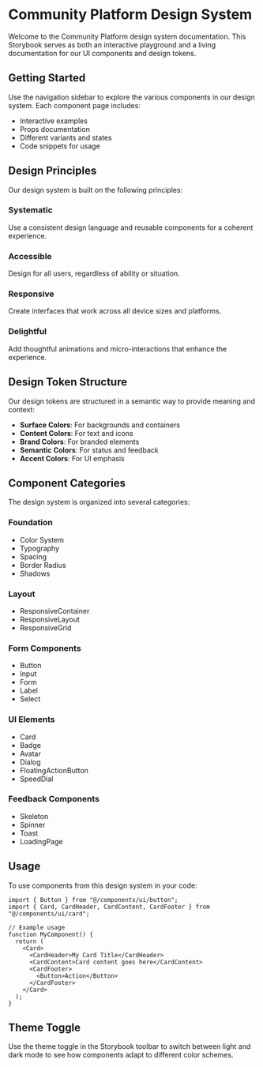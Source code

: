 
<Meta title="Introduction" />

# Community Platform Design System

Welcome to the Community Platform design system documentation. This Storybook serves as both an interactive playground and a living documentation for our UI components and design tokens.

## Getting Started

Use the navigation sidebar to explore the various components in our design system. Each component page includes:

- Interactive examples
- Props documentation
- Different variants and states
- Code snippets for usage

## Design Principles

Our design system is built on the following principles:

### Systematic
Use a consistent design language and reusable components for a coherent experience.

### Accessible
Design for all users, regardless of ability or situation.

### Responsive
Create interfaces that work across all device sizes and platforms.

### Delightful
Add thoughtful animations and micro-interactions that enhance the experience.

## Design Token Structure

Our design tokens are structured in a semantic way to provide meaning and context:

- **Surface Colors**: For backgrounds and containers
- **Content Colors**: For text and icons
- **Brand Colors**: For branded elements
- **Semantic Colors**: For status and feedback
- **Accent Colors**: For UI emphasis

## Component Categories

The design system is organized into several categories:

### Foundation
- Color System
- Typography
- Spacing
- Border Radius
- Shadows

### Layout
- ResponsiveContainer
- ResponsiveLayout
- ResponsiveGrid

### Form Components
- Button
- Input
- Form
- Label
- Select

### UI Elements
- Card
- Badge
- Avatar
- Dialog
- FloatingActionButton
- SpeedDial

### Feedback Components
- Skeleton
- Spinner
- Toast
- LoadingPage

## Usage

To use components from this design system in your code:

```tsx
import { Button } from "@/components/ui/button";
import { Card, CardHeader, CardContent, CardFooter } from "@/components/ui/card";

// Example usage
function MyComponent() {
  return (
    <Card>
      <CardHeader>My Card Title</CardHeader>
      <CardContent>Card content goes here</CardContent>
      <CardFooter>
        <Button>Action</Button>
      </CardFooter>
    </Card>
  );
}
```

## Theme Toggle

Use the theme toggle in the Storybook toolbar to switch between light and dark mode to see how components adapt to different color schemes.